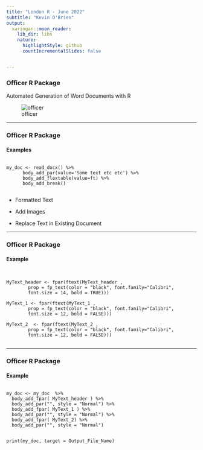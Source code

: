 ```yaml
---
title: "London R - June 2022"
subtitle: "Kevin O'Brien"
output:
  xaringan::moon_reader:
    lib_dir: libs
    nature:
      highlightStyle: github
      countIncrementalSlides: false


---
```



### Officer R Package

Automated Generation of Word Documents with R

![officer](images/officer-r-package.PNG)


---

### Officer R Package

#### Examples

<pre><code>
my_doc <- read_docx() %>%
      body_add_par(value='Some text etc etc') %>%
      body_add_flextable(value=ft) %>% 
      body_add_break()
      
</code></pre>      

* Formatted Text

* Add Images

* Replace Text in Existing Document


---

### Officer R Package

#### Example

<pre><code>

MyText_header <- fpar(ftext(MyText_header ,  
		prop = fp_text(color = "black", font.family="Calibri", 
		font.size = 14, bold = TRUE)))

MyText_1 <- fpar(ftext(MyText_1 ,  
		prop = fp_text(color = "black", font.family="Calibri", 
		font.size = 12, bold = FALSE)))

MyText_2  <- fpar(ftext(MyText_2 ,  
		prop = fp_text(color = "black", font.family="Calibri", 
		font.size = 12, bold = FALSE)))

</code></pre>

---

### Officer R Package

#### Example

<pre><code>
my_doc <- my_doc  %>% 
  body_add_fpar( MyText_header ) %>%   
  body_add_par("", style = "Normal") %>%
  body_add_fpar( MyText_1 ) %>%   
  body_add_par("", style = "Normal") %>%
  body_add_fpar( MyText_2) %>%   
  body_add_par("", style = "Normal")


print(my_doc, target = Output_File_Name)
</code></pre>